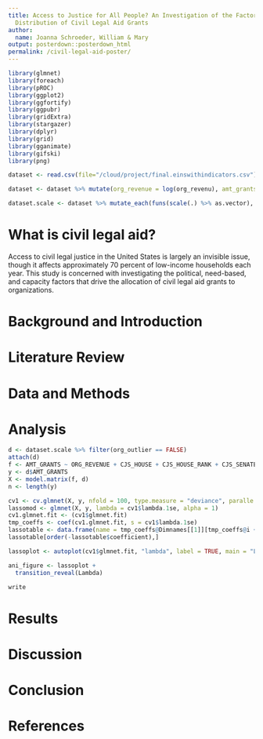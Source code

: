 ```yaml
---
title: Access to Justice for All People? An Investigation of the Factors Driving the
  Distribution of Civil Legal Aid Grants
author:
  name: Joanna Schroeder, William & Mary
output: posterdown::posterdown_html
permalink: /civil-legal-aid-poster/
---
```

<style>
.section h4 {
    break-before: column;
    }
</style>

```r
library(glmnet)
library(foreach)
library(pROC)
library(ggplot2)
library(ggfortify)
library(ggpubr)
library(gridExtra)
library(stargazer)
library(dplyr)
library(grid)
library(gganimate)
library(gifski)
library(png)

dataset <- read.csv(file="/cloud/project/final.einswithindicators.csv")

dataset <- dataset %>% mutate(org_revenue = log(org_revenu), amt_grants_log = log(amt_grants), RURALPOP10PER = (RURALPOP10/TOTPOP10)*100, MINORITYPOP10PER = (MINORITY10/TOTPOP10)*100)

dataset.scale <- dataset %>% mutate_each(funs(scale(.) %>% as.vector), vars = c("org_revenue", "CJS_house", "CJS_house_", "CJS_senate", "CJS_sena_1", "gov_pres_p", "pop_dens", "HIGHSCHOOL", "FOREI_BORN", "NOT_ENG_HO", "VETERAN", "RENT_UNIT", "FIXBB", "POVERTY", "POVERTY125", "UNDER18", "OVER59", "competition_10", "competition_30", "RURALPOP10PER",  "MINORITYPOP10PER")) %>% rename("ORG_REVENUE" = "org_revenue", "CJS_HOUSE" = "CJS_house", "CJS_HOUSE_RANK" = "CJS_house_", "CJS_SENATE" = "CJS_senate", "CJS_SENATE_RANK" = "CJS_sena_1", "GOV_PRES" = "gov_pres_p", "POP_DENS" = "pop_dens", "COMPETITION10" = "competition_10", "COMPETITION30" = "competition_30", "RURAL" = "RURALPOP10PER", "MINORITY" = "MINORITYPOP10PER", "AMT_GRANTS" = "amt_grants_log", "AMT_LSC_GRANTS" = "amt_LSC_gr", "YEAR" = "year_") %>% select("Latitude", "Longitude", "ein", "YEAR", "org_outlier", "AMT_GRANTS", "LSC", "AMT_LSC_GRANTS", "ORG_REVENUE","COMPETITION10", "COMPETITION30", "CJS_HOUSE", "CJS_HOUSE_RANK", "CJS_SENATE", "CJS_SENATE_RANK", "GOV_PRES", "POP_DENS", "HIGHSCHOOL", "FOREI_BORN", "NOT_ENG_HO", "VETERAN", "RENT_UNIT", "FIXBB", "POVERTY", "POVERTY125", "UNDER18", "OVER59", "RURAL",  "MINORITY")
```


# What is civil legal aid?
Access to civil legal justice in the United States is largely an invisible issue, though it affects approximately 70 percent of low-income households each year. This study is concerned with investigating the political, need-based, and capacity factors that drive the allocation of civil legal aid grants to organizations.

# Background and Introduction

# Literature Review

####

# Data and Methods

# Analysis

``` r
d <- dataset.scale %>% filter(org_outlier == FALSE)
attach(d)
f <- AMT_GRANTS ~ ORG_REVENUE + CJS_HOUSE + CJS_HOUSE_RANK + CJS_SENATE + CJS_SENATE_RANK + GOV_PRES + POP_DENS + FIXBB + HIGHSCHOOL +  FOREI_BORN + NOT_ENG_HO + VETERAN + RENT_UNIT + POVERTY + POVERTY125 + UNDER18 + OVER59 + COMPETITION10 + COMPETITION30 + RURAL + MINORITY
y <- d$AMT_GRANTS
X <- model.matrix(f, d)
n <- length(y)

cv1 <- cv.glmnet(X, y, nfold = 100, type.measure = "deviance", paralle = TRUE, alpha = 1)
lassomod <- glmnet(X, y, lambda = cv1$lambda.1se, alpha = 1)
cv1.glmnet.fit <- (cv1$glmnet.fit)
tmp_coeffs <- coef(cv1.glmnet.fit, s = cv1$lambda.1se)
lassotable <- data.frame(name = tmp_coeffs@Dimnames[[1]][tmp_coeffs@i + 1], coefficient = tmp_coeffs@x)
lassotable[order(-lassotable$coefficient),]

lassoplot <- autoplot(cv1$glmnet.fit, "lambda", label = TRUE, main = "LASSO (alpha = 1)") + ylim(-1,1.5) + theme(legend.position="none") + theme(legend.title = element_text(size=20)) + theme(legend.text = element_text(size = 18)) + geom_vline(mapping = NULL, data = NULL, xintercept = log(cv1$lambda.1se), na.rm = FALSE, show.legend = FALSE)

ani_figure <- lassoplot +
  transition_reveal(Lambda)

write
```


####

# Results

# Discussion

# Conclusion

# References
